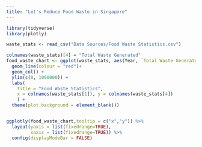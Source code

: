 ```yaml
---
title: "Let's Reduce Food Waste in Singapore"
---
```


```r
library(tidyverse)
library(plotly)

waste_stats <- read_csv("Data Sources/Food Waste Statistics.csv")
```
```r
colnames(waste_stats)[4] = "Total Waste Generated"
food_waste_chart <- ggplot(waste_stats, aes(Year, `Total Waste Generated`,x = ))+
  geom_line(colour = "red")+
  geom_col() +
  ylim(c(0, 1000000)) + 
  labs(
    title = "Food Waste Statistics",
    x = colnames(waste_stats[1]), y = colnames(waste_stats[4])
    ) +
  theme(plot.background = element_blank())


ggplotly(food_waste_chart,tooltip = c("x","y")) %>% 
  layout(yaxis = list(fixedrange=TRUE),
         xaxis = list(fixedrange=TRUE)) %>% 
  config(displayModeBar = FALSE)
```